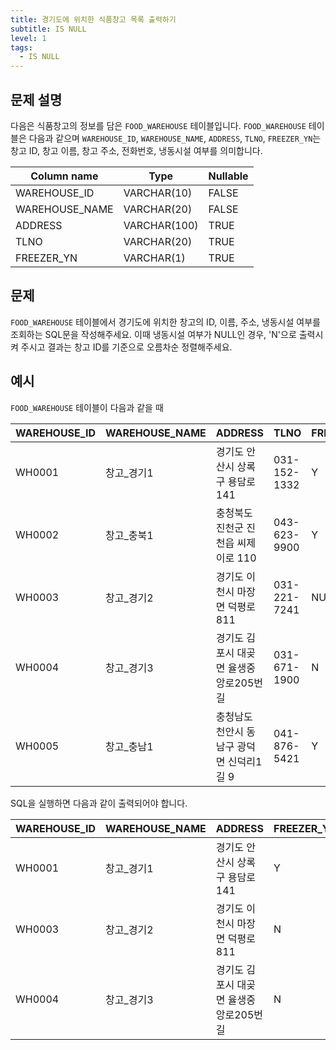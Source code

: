 ```yaml
---
title: 경기도에 위치한 식품창고 목록 출력하기
subtitle: IS NULL
level: 1
tags:
  - IS NULL
---
```


## 문제 설명

다음은 식품창고의 정보를 담은 `FOOD_WAREHOUSE` 테이블입니다. `FOOD_WAREHOUSE` 테이블은 다음과 같으며 `WAREHOUSE_ID`, `WAREHOUSE_NAME`, `ADDRESS`, `TLNO`, `FREEZER_YN`는 창고 ID, 창고 이름, 창고 주소, 전화번호, 냉동시설 여부를 의미합니다.

| Column name    | Type         | Nullable |
| -------------- | ------------ | -------- |
| WAREHOUSE_ID   | VARCHAR(10)  | FALSE    |
| WAREHOUSE_NAME | VARCHAR(20)  | FALSE    |
| ADDRESS        | VARCHAR(100) | TRUE     |
| TLNO           | VARCHAR(20)  | TRUE     |
| FREEZER_YN     | VARCHAR(1)   | TRUE     |

## 문제

`FOOD_WAREHOUSE` 테이블에서 경기도에 위치한 창고의 ID, 이름, 주소, 냉동시설 여부를 조회하는 SQL문을 작성해주세요. 이때 냉동시설 여부가 NULL인 경우, 'N'으로 출력시켜 주시고 결과는 창고 ID를 기준으로 오름차순 정렬해주세요.

## 예시

`FOOD_WAREHOUSE` 테이블이 다음과 같을 때

| WAREHOUSE_ID | WAREHOUSE_NAME | ADDRESS                                   | TLNO         | FREEZER_YN |
| ------------ | -------------- | ----------------------------------------- | ------------ | ---------- |
| WH0001       | 창고\_경기1    | 경기도 안산시 상록구 용담로 141           | 031-152-1332 | Y          |
| WH0002       | 창고\_충북1    | 충청북도 진천군 진천읍 씨제이로 110       | 043-623-9900 | Y          |
| WH0003       | 창고\_경기2    | 경기도 이천시 마장면 덕평로 811           | 031-221-7241 | NULL       |
| WH0004       | 창고\_경기3    | 경기도 김포시 대곶면 율생중앙로205번길    | 031-671-1900 | N          |
| WH0005       | 창고\_충남1    | 충청남도 천안시 동남구 광덕면 신덕리1길 9 | 041-876-5421 | Y          |

SQL을 실행하면 다음과 같이 출력되어야 합니다.

| WAREHOUSE_ID | WAREHOUSE_NAME | ADDRESS                                | FREEZER_YN |
| ------------ | -------------- | -------------------------------------- | ---------- |
| WH0001       | 창고\_경기1    | 경기도 안산시 상록구 용담로 141        | Y          |
| WH0003       | 창고\_경기2    | 경기도 이천시 마장면 덕평로 811        | N          |
| WH0004       | 창고\_경기3    | 경기도 김포시 대곶면 율생중앙로205번길 | N          |
